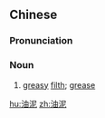 ==Chinese==
{{zh-forms}}

===Pronunciation===
{{zh-pron
|m=yóuní
|c=jau4 nai4
|cat=n
}}

===Noun===
{{zh-noun}}

# [[greasy]] [[filth]]; [[grease]]

[[hu:油泥]]
[[zh:油泥]]